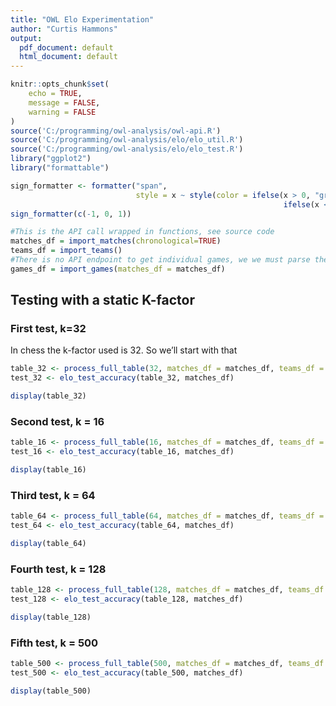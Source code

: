 ```yaml
---
title: "OWL Elo Experimentation"
author: "Curtis Hammons"
output:
  pdf_document: default
  html_document: default
---
```


```r
knitr::opts_chunk$set(
	echo = TRUE,
	message = FALSE,
	warning = FALSE
)
source('C:/programming/owl-analysis/owl-api.R')
source('C:/programming/owl-analysis/elo/elo_util.R')
source('C:/programming/owl-analysis/elo/elo_test.R')
library("ggplot2")
library("formattable")

sign_formatter <- formatter("span", 
                            style = x ~ style(color = ifelse(x > 0, "green", 
                                                             ifelse(x < 0, "red", "black"))))
sign_formatter(c(-1, 0, 1))

#This is the API call wrapped in functions, see source code
matches_df = import_matches(chronological=TRUE)
teams_df = import_teams()
#There is no API endpoint to get individual games, we we must parse the matches to extract the maps
games_df = import_games(matches_df = matches_df)
```


## Testing with a static K-factor

### First test, k=32
In chess the k-factor used is 32. So we'll start with that

```r
table_32 <- process_full_table(32, matches_df = matches_df, teams_df = teams_df)
test_32 <- elo_test_accuracy(table_32, matches_df)
```
```r
display(table_32)
```

### Second test, k = 16

```r
table_16 <- process_full_table(16, matches_df = matches_df, teams_df = teams_df)
test_16 <- elo_test_accuracy(table_16, matches_df)
```

```r
display(table_16)
```

### Third test, k = 64
```r
table_64 <- process_full_table(64, matches_df = matches_df, teams_df = teams_df)
test_64 <- elo_test_accuracy(table_64, matches_df)
```

```r
display(table_64)
```

### Fourth test, k = 128
```r
table_128 <- process_full_table(128, matches_df = matches_df, teams_df = teams_df)
test_128 <- elo_test_accuracy(table_128, matches_df)
```

```r
display(table_128)
```

### Fifth test, k = 500

```r
table_500 <- process_full_table(500, matches_df = matches_df, teams_df = teams_df)
test_500 <- elo_test_accuracy(table_500, matches_df)
```
```r
display(table_500)
```


